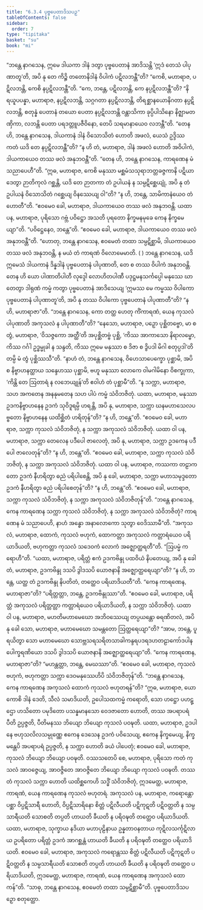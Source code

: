 ```yaml
---
title: "6.3.4 ပုဗ္ဗပေတာဒိသပဉှ"
tableOfContents: false
sidebar:
  order: 7
type: "tipitaka"
basket: "su"
book: "mi"
---
```



<DynamicBreadcrumb />

<Division number="193" book="mi">

<Paragraph number="1272" book="mi">
“ဘန္တေ နာဂသေန, ဣမေ ဒါယကာ ဒါနံ ဒတွာ ပုဗ္ဗပေတာနံ အာဒိသန္တိ ‘ဣဒံ တေသံ ပါပုဏာတူ’တိ, အပိ နု တေ ကိဉ္စိ တတောနိဒါနံ ဝိပါကံ ပဋိလဘန္တီ”တိ? “ကေစိ, မဟာရာဇ, ပဋိလဘန္တိ, ကေစိ နပ္ပဋိလဘန္တီ”တိ. “ကေ, ဘန္တေ, ပဋိလဘန္တိ, ကေ နပ္ပဋိလဘန္တီ”တိ? “နိရယူပပန္နာ, မဟာရာဇ, နပ္ပဋိလဘန္တိ, သဂ္ဂဂတာ နပ္ပဋိလဘန္တိ, တိရစ္ဆာနယောနိဂတာ နပ္ပဋိလဘန္တိ, စတုန္နံ ပေတာနံ တယော ပေတာ နပ္ပဋိလဘန္တိ ဝန္တာသိကာ ခုပ္ပိပါသိနော နိဇ္ဈာမတဏှိကာ, လဘန္တိ ပေတာ ပရဒတ္တူပဇီဝိနော, တေပိ သရမာနာယေဝ လဘန္တီ”တိ.
</Paragraph>

<Paragraph number="1273" book="mi">
“တေန ဟိ, ဘန္တေ နာဂသေန, ဒါယကာနံ ဒါနံ ဝိသောသိတံ ဟောတိ အဖလံ, ယေသံ ဥဒ္ဒိဿ ကတံ ယဒိ တေ နပ္ပဋိလဘန္တီ”တိ? “န ဟိ တံ, မဟာရာဇ, ဒါနံ အဖလံ ဟောတိ အဝိပါကံ, ဒါယကာယေဝ တဿ ဖလံ အနုဘဝန္တီ”တိ. “တေန ဟိ, ဘန္တေ နာဂသေန, ကာရဏေန မံ သညာပေဟီ”တိ. “ဣဓ, မဟာရာဇ, ကေစိ မနုဿာ မစ္ဆမံသသုရာဘတ္တခဇ္ဇကာနိ ပဋိယာဒေတွာ ဉာတိကုလံ ဂစ္ဆန္တိ, ယဒိ တေ ဉာတကာ တံ ဥပါယနံ န သမ္ပဋိစ္ဆေယျုံ, အပိ နု တံ ဥပါယနံ ဝိသောသိတံ ဂစ္ဆေယျ ဝိနဿေယျ ဝါ”တိ? “န ဟိ, ဘန္တေ, သာမိကာနံယေဝ တံ ဟောတီ”တိ. “ဧဝမေဝ ခေါ, မဟာရာဇ, ဒါယကာယေဝ တဿ ဖလံ အနုဘဝန္တိ. ယထာ ပန, မဟာရာဇ, ပုရိသော ဂဗ္ဘံ ပဝိဋ္ဌော အသတိ ပုရတော နိက္ခမနမုခေ ကေန နိက္ခမေယျာ”တိ. “ပဝိဋ္ဌေနေဝ, ဘန္တေ”တိ. “ဧဝမေဝ ခေါ, မဟာရာဇ, ဒါယကာယေဝ တဿ ဖလံ အနုဘဝန္တီ”တိ. “ဟောတု, ဘန္တေ နာဂသေန, ဧဝမေတံ တထာ သမ္ပဋိစ္ဆာမိ, ဒါယကာယေဝ တဿ ဖလံ အနုဘဝန္တိ, န မယံ တံ ကာရဏံ ဝိလောမေမာတိ. ( )
</Paragraph>

<Paragraph number="1274" book="mi">
ဘန္တေ နာဂသေန, ယဒိ ဣမေသံ ဒါယကာနံ ဒိန္နဒါနံ ပုဗ္ဗပေတာနံ ပါပုဏာတိ, တေ စ တဿ ဝိပါကံ အနုဘဝန္တိ. တေန ဟိ ယော ပါဏာတိပါတီ လုဒ္ဒေါ လောဟိတပါဏီ ပဒုဋ္ဌမနသင်္ကပ္ပေါ မနုဿေ ဃာတေတွာ ဒါရုဏံ ကမ္မံ ကတွာ ပုဗ္ဗပေတာနံ အာဒိသေယျ ‘ဣမဿ မေ ကမ္မဿ ဝိပါကော ပုဗ္ဗပေတာနံ ပါပုဏာတူ’တိ, အပိ နု တဿ ဝိပါကော ပုဗ္ဗပေတာနံ ပါပုဏာတီ”တိ? “န ဟိ, မဟာရာဇာ”တိ.
</Paragraph>

<Paragraph number="1275" book="mi">
“ဘန္တေ နာဂသေန, ကော တတ္ထ ဟေတု ကိံကာရဏံ, ယေန ကုသလံ ပါပုဏာတိ အကုသလံ န ပါပုဏာတီ”တိ? “နေသော, မဟာရာဇ, ပဉှော ပုစ္ဆိတဗ္ဗော, မာ စ တွံ, မဟာရာဇ, ‘ဝိသဇ္ဇကော အတ္ထီ’တိ အပုစ္ဆိတဗ္ဗံ ပုစ္ဆိ, ‘ကိဿ အာကာသော နိရာလမ္ဗော, ကိဿ ဂင်္ဂါ ဥဒ္ဓမ္မုခါ န သန္ဒတိ, ကိဿ ဣမေ မနုဿာ စ ဒိဇာ စ ဒွိပဒါ မိဂါ စတုပ္ပဒါ’တိ တမ္ပိ မံ တွံ ပုစ္ဆိဿသီ”တိ. “နာဟံ တံ, ဘန္တေ နာဂသေန, ဝိဟေသာပေက္ခော ပုစ္ဆာမိ, အပိ စ နိဗ္ဗာဟနတ္ထာယ သန္ဒေဟဿ ပုစ္ဆာမိ, ဗဟူ မနုဿာ လောကေ ဝါမဂါမိနော ဝိစက္ခုကာ, ‘ကိန္တိ တေ ဩတာရံ န လဘေယျုန်’တိ ဧဝါဟံ တံ ပုစ္ဆာမီ”တိ. “န သက္ကာ, မဟာရာဇ, သဟ အကတေန အနနုမတေန သဟ ပါပံ ကမ္မံ သံဝိဘဇိတုံ.
</Paragraph>

<Paragraph number="1276" book="mi">
ယထာ, မဟာရာဇ, မနုဿာ ဥဒကနိဗ္ဗာဟနေန ဥဒကံ သုဝိဒူရမ္ပိ ဟရန္တိ, အပိ နု, မဟာရာဇ, သက္ကာ ဃနမဟာသေလပဗ္ဗတော နိဗ္ဗာဟနေန ယထိစ္ဆိတံ ဟရိတုန်”တိ? “န ဟိ, ဘန္တေ”တိ. “ဧဝမေဝ ခေါ, မဟာရာဇ, သက္ကာ ကုသလံ သံဝိဘဇိတုံ, န သက္ကာ အကုသလံ သံဝိဘဇိတုံ. ယထာ ဝါ ပန, မဟာရာဇ, သက္ကာ တေလေန ပဒီပေါ ဇာလေတုံ, အပိ နု, မဟာရာဇ, သက္ကာ ဥဒကေန ပဒီပေါ ဇာလေတုန်”တိ? “န ဟိ, ဘန္တေ”တိ. “ဧဝမေဝ ခေါ, မဟာရာဇ, သက္ကာ ကုသလံ သံဝိဘဇိတုံ, န သက္ကာ အကုသလံ သံဝိဘဇိတုံ. ယထာ ဝါ ပန, မဟာရာဇ, ကဿကာ တဠာကတော ဥဒကံ နီဟရိတွာ ဓညံ ပရိပါစေန္တိ, အပိ နု ခေါ, မဟာရာဇ, သက္ကာ မဟာသမုဒ္ဒတော ဥဒကံ နီဟရိတွာ ဓညံ ပရိပါစေတုန်”တိ? “န ဟိ, ဘန္တေ”တိ. “ဧဝမေဝ ခေါ, မဟာရာဇ, သက္ကာ ကုသလံ သံဝိဘဇိတုံ, န သက္ကာ အကုသလံ သံဝိဘဇိတုန်”တိ.
</Paragraph>

<Paragraph number="1277" book="mi">
“ဘန္တေ နာဂသေန, ကေန ကာရဏေန သက္ကာ ကုသလံ သံဝိဘဇိတုံ, န သက္ကာ အကုသလံ သံဝိဘဇိတုံ? ကာရဏေန မံ သညာပေဟိ, နာဟံ အန္ဓော အနာလောကော သုတွာ ဝေဒိဿာမီ”တိ. “အကုသလံ, မဟာရာဇ, ထောကံ, ကုသလံ ဗဟုကံ, ထောကတ္တာ အကုသလံ ကတ္တာရံယေဝ ပရိယာဒိယတိ, ဗဟုကတ္တာ ကုသလံ သဒေဝကံ လောကံ အဇ္ဈောတ္ထရတီ”တိ.
</Paragraph>

<Paragraph number="1278" book="mi">
“ဩပမ္မံ ကရောဟီ”တိ. “ယထာ, မဟာရာဇ, ပရိတ္တံ ဧကံ ဥဒကဗိန္ဒု ပထဝိယံ နိပတေယျ, အပိ နု ခေါ တံ, မဟာရာဇ, ဥဒကဗိန္ဒု ဒသပိ ဒွါဒသပိ ယောဇနာနိ အဇ္ဈောတ္ထရေယျာ”တိ? “န ဟိ, ဘန္တေ, ယတ္ထ တံ ဥဒကဗိန္ဒု နိပတိတံ, တတ္ထေဝ ပရိယာဒိယတီ”တိ. “ကေန ကာရဏေန, မဟာရာဇာ”တိ? “ပရိတ္တတ္တာ, ဘန္တေ, ဥဒကဗိန္ဒုဿာ”တိ. “ဧဝမေဝ ခေါ, မဟာရာဇ, ပရိတ္တံ အကုသလံ ပရိတ္တတ္တာ ကတ္တာရံယေဝ ပရိယာဒိယတိ, န သက္ကာ သံဝိဘဇိတုံ.
</Paragraph>

<Paragraph number="1279" book="mi">
ယထာ ဝါ ပန, မဟာရာဇ, မဟတိမဟာမေဃော အဘိဝဿေယျ တပ္ပယန္တော ဓရဏိတလံ, အပိ နု ခေါ သော, မဟာရာဇ, မဟာမေဃော သမန္တတော ဩတ္ထရေယျာ”တိ? “အာမ, ဘန္တေ, ပူရယိတွာ သော မဟာမေဃော သောဗ္ဘသရသရိတသာခါကန္ဒရပဒရဒဟတဠာကော်ဒပါနပေါက္ခရဏိယော ဒသပိ ဒွါဒသပိ ယောဇနာနိ အဇ္ဈောတ္ထရေယျာ”တိ. “ကေန ကာရဏေန, မဟာရာဇာ”တိ? “မဟန္တတ္တာ, ဘန္တေ, မေဃဿာ”တိ. “ဧဝမေဝ ခေါ, မဟာရာဇ, ကုသလံ ဗဟုကံ, ဗဟုကတ္တာ သက္ကာ ဒေဝမနုဿေဟိပိ သံဝိဘဇိတုန်”တိ.
</Paragraph>

<Paragraph number="1280" book="mi">
“ဘန္တေ နာဂသေန, ကေန ကာရဏေန အကုသလံ ထောကံ ကုသလံ ဗဟုတရန်”တိ? “ဣဓ, မဟာရာဇ, ယော ကောစိ ဒါနံ ဒေတိ, သီလံ သမာဒိယတိ, ဥပေါသထကမ္မံ ကရောတိ, သော ဟဋ္ဌော ပဟဋ္ဌော ဟသိတော ပမုဒိတော ပသန္နမာနသော ဝေဒဇာတော ဟောတိ, တဿ အပရာပရံ ပီတိ ဥပ္ပဇ္ဇတိ, ပီတိမနဿ ဘိယျော ဘိယျော ကုသလံ ပဝဍ္ဎတိ.
</Paragraph>

<Paragraph number="1281" book="mi">
ယထာ, မဟာရာဇ, ဥဒပါနေ ဗဟုသလိလသမ္ပုဏ္ဏေ ဧကေန ဒေသေန ဥဒကံ ပဝိသေယျ, ဧကေန နိက္ခမေယျ, နိက္ခမန္တေပိ အပရာပရံ ဥပ္ပဇ္ဇတိ, န သက္ကာ ဟောတိ ခယံ ပါပေတုံ; ဧဝမေဝ ခေါ, မဟာရာဇ, ကုသလံ ဘိယျော ဘိယျော ပဝဍ္ဎတိ. ဝဿသတေပိ စေ, မဟာရာဇ, ပုရိသော ကတံ ကုသလံ အာဝဇ္ဇေယျ, အာဝဇ္ဇိတေ အာဝဇ္ဇိတေ ဘိယျော ဘိယျော ကုသလံ ပဝဍ္ဎတိ. တဿ တံ ကုသလံ သက္ကာ ဟောတိ ယထိစ္ဆကေဟိ သဒ္ဓိံ သံဝိဘဇိတုံ, ဣဒမေတ္ထ, မဟာရာဇ, ကာရဏံ, ယေန ကာရဏေန ကုသလံ ဗဟုတရံ.
</Paragraph>

<Paragraph number="1282" book="mi">
အကုသလံ ပန, မဟာရာဇ, ကရောန္တော ပစ္ဆာ ဝိပ္ပဋိသာရီ ဟောတိ, ဝိပ္ပဋိသာရိနော စိတ္တံ ပဋိလီယတိ ပဋိကုဋတိ ပဋိဝတ္တတိ န သမ္ပသာရီယတိ သောစတိ တပ္ပတိ ဟာယတိ ခီယတိ န ပရိဝဍ္ဎတိ တတ္ထေဝ ပရိယာဒိယတိ. ယထာ, မဟာရာဇ, သုက္ခာယ နဒိယာ မဟာပုဠိနာယ ဥန္နတာဝနတာယ ကုဋိလသင်္ကုဋိလာယ ဥပရိတော ပရိတ္တံ ဥဒကံ အာဂစ္ဆန္တံ ဟာယတိ ခီယတိ န ပရိဝဍ္ဎတိ တတ္ထေဝ ပရိယာဒိယတိ. ဧဝမေဝ ခေါ, မဟာရာဇ, အကုသလံ ကရောန္တဿ စိတ္တံ ပဋိလီယတိ ပဋိကုဋတိ ပဋိဝတ္တတိ န သမ္ပသာရီယတိ သောစတိ တပ္ပတိ ဟာယတိ ခီယတိ န ပရိဝဍ္ဎတိ တတ္ထေဝ ပရိယာဒိယတိ, ဣဒမေတ္ထ, မဟာရာဇ, ကာရဏံ, ယေန ကာရဏေန အကုသလံ ထောကန်”တိ. “သာဓု, ဘန္တေ နာဂသေန, ဧဝမေတံ တထာ သမ္ပဋိစ္ဆာမီ”တိ.

</Paragraph>
</Division>

<Paragraph number="1283" type="center" book="mi">
ပုဗ္ဗပေတာဒိသပဉှော စတုတ္ထော.
</Paragraph>